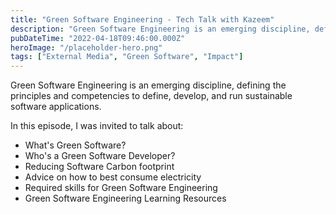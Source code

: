 ```yaml
---
title: "Green Software Engineering - Tech Talk with Kazeem"
description: "Green Software Engineering is an emerging discipline, defining the principles and competencies to define, develop, and run sustainable software applications.  In this episode, I was invited to talk about:   * What's Green Software?  * Who's a Green Software Developer?  * Reducing Software Carbon footprint  * Advice on how to best consume electricity  * Required skills for Green Software Engineering  * Green Software Engineering Learning Resources"
pubDateTime: "2022-04-18T09:46:00.000Z"
heroImage: "/placeholder-hero.png"
tags: ["External Media", "Green Software", "Impact"]
---
```



Green Software Engineering is an emerging discipline, defining the principles and competencies to define, develop, and run sustainable software applications.

In this episode, I was invited to talk about:

- What's Green Software?
- Who's a Green Software Developer?
- Reducing Software Carbon footprint
- Advice on how to best consume electricity
- Required skills for Green Software Engineering
- Green Software Engineering Learning Resources

<YouTubeEmbed id="ufmm7SiAK6Q" />
